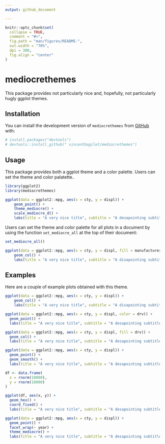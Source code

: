 ```yaml
---
output: github_document

---
```


<!-- README.md is generated from README.Rmd. Please edit that file -->

```r
knitr::opts_chunk$set(
  collapse = TRUE,
  comment = "#>",
  fig.path = "man/figures/README-",
  out.width = "70%",
  dpi = 300,
  fig.align = "center"
)
```

# mediocrethemes

<!-- badges: start -->
<!-- badges: end -->

This package provides not particularly nice and, hopefully, not particularly hugly ggplot themes.

## Installation

You can install the development version of `mediocrethemes` from [GitHub](https://github.com/) with:

```r
# install.packages("devtools")
# devtools::install_github(" vincentbagilet/mediocrethemes")
```

## Usage

This package provides both a ggplot theme and a color palette. Users can set the theme and color palatette..

```r
library(ggplot2)
library(mediocrethemes)

ggplot(data = ggplot2::mpg, aes(x = cty, y = displ)) +
    geom_point() +
    theme_mediocre() +
    scale_mediocre_d() +
    labs(title = "A very nice title", subtitle = "A desapointing subtitle")
```

Users can set the theme and color palette for all plots in a document by using the function `set_mediocre_all` at the top of their document:

```r
set_mediocre_all()

ggplot(data = ggplot2::mpg, aes(x = cty, y = displ, fill = manufacturer)) +
    geom_col() +
    labs(title = "A very nice title", subtitle = "A disapointing subtitle")
```

## Examples

Here are a couple of example plots obtained with this theme.

```r
ggplot(data = ggplot2::mpg, aes(x = cty, y = displ)) +
    geom_col() +
    labs(title = "A very nice title", subtitle = "A disapointing subtitle")

ggplot(data = ggplot2::mpg, aes(x = cty, y = displ, color = drv)) +
  geom_point() +
  labs(title = "A very nice title", subtitle = "A desapointing subtitle")

ggplot(data = ggplot2::mpg, aes(x = cty, y = displ, fill = drv)) +
  geom_col() +
  labs(title = "A very nice title", subtitle = "A desapointing subtitle")

ggplot(data = ggplot2::mpg, aes(x = cty, y = displ)) +
  geom_point() +
  geom_smooth() +
  labs(title = "A very nice title", subtitle = "A desapointing subtitle")

df <- data.frame(
  x = rnorm(10000),
  y = rnorm(10000)
)

ggplot(df, aes(x, y)) +
  geom_hex() +
  coord_fixed() +
  labs(title = "A very nice title", subtitle = "A desapointing subtitle")

ggplot(data = ggplot2::mpg, aes(x = cty, y = displ)) +
  geom_point() +
  facet_wrap(~ year) +
  theme_mediocre() +
  labs(title = "A very nice title", subtitle = "A desapointing subtitle") 
```








